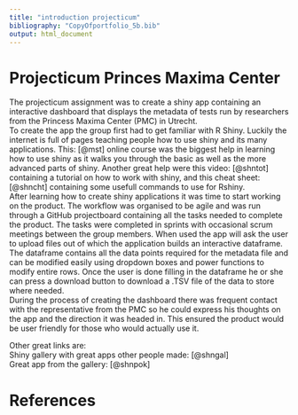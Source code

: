 ```yaml
---
title: "introduction projecticum"
bibliography: "CopyOfportfolio_5b.bib"
output: html_document
---
```


# Projecticum Princes Maxima Center
The projecticum assignment was to create a shiny app containing an interactive dashboard that displays the metadata of tests run by researchers from the Princess Maxima Center (PMC) in Utrecht.<br>
To create the app the group first had to get familiar with R Shiny. Luckily the internet is full of pages teaching people how to use shiny and its many applications. This: [@mst] online course was the biggest help in learning how to use shiny as it walks you through the basic as well as the more advanced parts of shiny. Another great help were this video: [@shntot] containing a tutorial on how to work with shiny, and this cheat sheet: [@shncht] containing some usefull commands to use for Rshiny.<br>
After learning how to create shiny applications it was time to start working on the product. The workflow was organised to be agile and was run through a GitHub projectboard containing all the tasks needed to complete the product. The tasks were completed in sprints with occasional scrum meetings between the group members. When used the app will ask the user to upload files out of which the application builds an interactive dataframe. The dataframe contains all the data points required for the metadata file and can be modified easily using dropdown boxes and power functions to modify entire rows. Once the user is done filling in the dataframe he or she can press a download button to download a .TSV file of the data to store where needed.<br>
During the process of creating the dashboard there was frequent contact with the representative from the PMC so he could express his thoughts on the app and the direction it was headed in. This ensured the product would be user friendly for those who would actually use it. 

Other great links are: <br>
Shiny gallery with great apps other people made: [@shngal] <br>
Great app from the gallery: [@shnpok]

# References